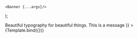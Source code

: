 

<Meta title="Modal/Banner" component={Banner} />

    <Banner {...args}/>
);

<Title>Banner</Title>
<Subtitle>Beautiful typography for beautiful things.</Subtitle>

<ArgsTable of={Banner} default />

<Canvas>
    <Story
        name="Cookies"
        args={{
            positionFixed: true,
            children: <h1>This is a message</h1>
        }}
    >
        {Template.bind({})}
    </Story>
</Canvas>
